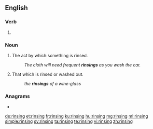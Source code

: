 ==English==

===Verb===
{{head|en|present participle}}

# {{present participle of|rinse|lang=en|nocat=1}}

===Noun===
{{en-noun}}

# The act by which something is rinsed.
#: ''The cloth will need frequent '''rinsings''' as you wash the car.''
# {{lb|en|mostly|plural}} That which is rinsed or washed out.
#: ''the '''rinsings''' of a wine-glass''

===Anagrams===
* {{l|en|rings in}}

[[de:rinsing]]
[[et:rinsing]]
[[fr:rinsing]]
[[ku:rinsing]]
[[hu:rinsing]]
[[mg:rinsing]]
[[ml:rinsing]]
[[simple:rinsing]]
[[sv:rinsing]]
[[ta:rinsing]]
[[te:rinsing]]
[[vi:rinsing]]
[[zh:rinsing]]